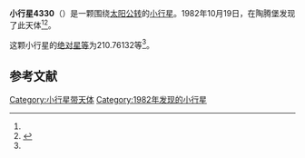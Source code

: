 {{Infobox planet
| bgcolour = #FFFFC0
| name = 4330 Vivaldi
| symbol = 
| image = 
| caption = 
| discovery = yes
| discovery_ref = 
| discoverer = {{link-en|佛蒙特·伯根|Freimut Börngen}}
| discovery_site = [[陶腾堡|陶腾堡]] 
| discovered = 1982年10月19日
| designations = yes
| mp_name = 
| named_after = 
| alt_names = 1982 UJ3/ 1972 TN8 / 1987 BH3
| mp_category = [[主带小行星|主带小行星]]
| orbit_ref = <ref name="a">[http://ssd.jpl.nasa.gov/sbdb.cgi?sstr=4330 4330 Vivaldi] {{Wayback|url=http://ssd.jpl.nasa.gov/sbdb.cgi?sstr=4330 |date=20201124004812 }}，小行星數據庫瀏覽器（JPL Small-Body Database Browser）－[[美国国家航空航天局|美国国家航空航天局]]喷气推进实验室</ref>
| epoch = 2456400.5 (2013年4月18日更新)
| aphelion = {{convert|2.3264596|AU|km|3|abbr=on|lk=out}}
| perihelion = {{convert|2.1576806|AU|km|3|abbr=on}}
| semimajor = {{convert|2.2420701|AU|km|3|abbr=on}}
| eccentricity = 0.0376391
| period = 1226.230793 [[日|日]]<br />3.36[[儒略年|儒略年]]
| avg_speed = 
| inclination = 2.66754
| asc_node = 199.62242
| mean_anomaly = 
| arg_peri = 210.76132
| satellites = 
| physical_characteristics = yes
| dimensions = 
| mass = 
| density = 
| surface_grav = 
| escape_velocity = 
| sidereal_day = 
| axial_tilt = 
| pole_ecliptic_lat = 
| pole_ecliptic_lon = 
| albedo = 
| temperatures= 
| temp_name1 = 
| mean_temp_1 = 
| max_temp_1 = 
| temp_name2 = 
| max_temp_2 = 
| spectral_type = 
| abs_magnitude = 210.76132
}}

'''小行星4330'''（{{lang-en|4330 Vivaldi}}）是一颗围绕[[太阳|太阳]][[公转|公转]]的[[小行星|小行星]]。1982年10月19日，{{link-en|佛蒙特·伯根|Freimut Börngen}}在陶腾堡发现了此天体<ref name="a" /><ref>{{cite news|title=小行星列表|url=http://cfa-www.harvard.edu/iau/lists/NumberedMPs.txt|accessdate=2013-07-08|newspaper=哈佛大学|archive-date=2008-05-17|archive-url=https://web.archive.org/web/20080517010638/http://cfa-www.harvard.edu/iau/lists/NumberedMPs.txt|dead-url=no}}</ref>。

这颗小行星的[[绝对星等|绝对星等]]为210.76132等<ref name="a" />。

==参考文献==
{{reflist}}
{{Minor Planet Number|[[小行星4329|小行星4329]]|[[小行星4331|小行星4331]]}}

{{小天体}}

[[Category:小行星带天体|Category:小行星带天体]]
[[Category:1982年发现的小行星|Category:1982年发现的小行星]]

{{asteroid-stub}}
